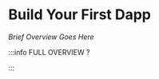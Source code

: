 # Build Your First Dapp


_Brief Overview Goes Here_

<DocCardList />

:::info FULL OVERVIEW ?

<QuestButton
  text="Go To Campaign Page"
  link="https://app.stackup.dev/campaign_page/build-your-first-dapp"
/>

:::
